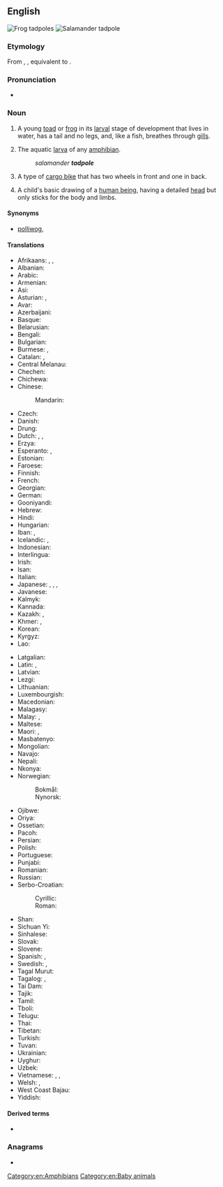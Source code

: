 ==English==
{{wikipedia}}
[[Image:Tadpoles 10 days.jpg|thumb|Frog tadpoles]]
[[File:Ambystoma maculatum larva.JPG|thumb|Salamander tadpole]]

===Etymology===
From {{inh|en|enm|tadpolle}}, {{m|enm|taddepol}}, equivalent to {{af|en|toad|poll|t2=head|nocat=1}}.

===Pronunciation===
* {{a|GA}} {{IPA|/ˈtædpoʊl/|lang=en}}

===Noun===
{{en-noun}}

# A young [[toad]] or [[frog]] in its [[larval]] stage of development that lives in water, has a tail and no legs, and, like a fish, breathes through [[gill]]s.
# {{lb|en|by extension}} The aquatic [[larva]] of any [[amphibian]].
#: ''salamander '''tadpole''' ''
# A type of [[cargo bike]] that has two wheels in front and one in back.
# {{lb|en|psychology}} A child's basic drawing of a [[human being]], having a detailed [[head]] but only sticks for the body and limbs.

====Synonyms====
* {{sense|toad or frog larva}} [[polliwog]], {{l|en|porriwiggle}}

====Translations====
{{trans-top|toad or frog larva}}
* Afrikaans: {{t|af|paddavis}}, {{t|af|paddavissie}}, {{t|af|kikvors}}
* Albanian: {{t+|sq|fulterëz|f}}
* Arabic: {{t|ar|شُرْغُوف|m}}
* Armenian: {{t+|hy|շերեփուկ}}
* Asi: {{t|bno|ulong-ulong}}
* Asturian: {{t|ast|renacuayu|m}}, {{t|ast|rancuayu|m}}
* Avar: {{t|av|къоркъотӏинчӏ|sc=Cyrl}}
* Azerbaijani: {{t+|az|çömçəquyruq}}
* Basque: {{t|eu|zapaburu}}
* Belarusian: {{t|be|апало́нік|m}}
* Bengali: {{t|bn|বেঙাচি}}
* Bulgarian: {{t|bg|попова лъжичка|f}}
* Burmese: {{t+|my|ဖားလောင်း}}, {{t+|my|ဖားတစ်ပိုင်းငါးတစ်ပိုင်း}}
* Catalan: {{t+|ca|capgròs|m}}, {{t+|ca|cullerot|m}}
* Central Melanau: {{t|mel|belakedou}}
* Chechen: {{t|ce|сеса}}
* Chichewa: {{t|ny|mbululu}}
* Chinese:
*: Mandarin: {{t+|cmn|蝌蚪|tr=kēdǒu|sc=Hani}}
* Czech: {{t+|cs|pulec|m}}
* Danish: {{t+|da|haletudse|c}}
* Drung: {{t|duu|naku}}
* Dutch: {{t+|nl|dikkopje|n}} {{qualifier|diminutive}}, {{t+|nl|dikkop|m}}, {{t+|nl|kikkervisje|n}} {{qualifier|diminutive}}
* Erzya: {{t|myv|ботпря}}
* Esperanto: {{t|eo|ranido}}, {{t|eo|bufido}}
* Estonian: {{t|et|kulles}}
* Faroese: {{t|fo|halapadda|f}}
* Finnish: {{t+|fi|nuijapää}}
* French: {{t+|fr|têtard|m}}
* Georgian: {{t|ka|თავკომბალა}}
* German: {{t+|de|Kaulquappe|f}}
* Gooniyandi: {{t|gni|gilyjirrjgi}}
* Hebrew: {{t+|he|רֹאשָׁן|m|tr=rošan}}
* Hindi: {{t+|hi|इल्ली|tr=illī}}
* Hungarian: {{t+|hu|ebihal}}
* Iban: {{t|iba|emburi}}, {{t|iba|empa}}
* Icelandic: {{t|is|halakarta|f}}, {{t|is|froskungi|m}}
* Indonesian: {{t+|id|berudu}}
* Interlingua: {{t|ia|larva de rana}}
* Irish: {{t|ga|torbán|m}}
* Isan: {{t|tts|ฮวก}}
* Italian: {{t+|it|girino|m}}
* Japanese: {{t+|ja|おたまじゃくし|tr=otamajakushi}}, {{t|ja|オタマジャクシ|tr=otamajakushi|sc=Jpan}}, {{t|ja|お玉杓子|tr=otamajakushi|sc=Jpan}}, {{t+|ja|蝌蚪|tr=かと, kato|sc=Jpan}}
* Javanese: {{t|jv|kecebong}}
* Kalmyk: {{t|xal|шанһ хорха}}
* Kannada: {{t-needed|kn}}
* Kazakh: {{t|kk|бақашабақ}}, {{t|kk|ит балық}}
* Khmer: {{t|km|កូនក្អុក|tr=koonk’ok}}, {{t|km|កូនពៀក|tr=koonpiek}}
* Korean: {{t+|ko|올챙이}}
* Kyrgyz: {{t|ky|көнөкбаш}}
* Lao: {{t|lo|ຮວກ}}
{{trans-mid}}
* Latgalian: {{t|ltg|kūrcaklys|m}}
* Latin: {{t|la|ranunculus|m}}, {{t|la|ranula|f}}
* Latvian: {{t|lv|kurkulis|m}}
* Lezgi: {{t|lez|варвар}}
* Lithuanian: {{t|lt|buožgalvis}}
* Luxembourgish: {{t|lb|Kauzekapp|m}}
* Macedonian: {{t|mk|полногла́вец|m}}
* Malagasy: {{t+|mg|tsiboboka}}
* Malay: {{t|ms|berudu}}, {{t|ms|cebong}}
* Maltese: {{t|mt|marżepp|m}}
* Maori: {{t|mi|hua poraka}}, {{t|mi|punua poraka}}
* Masbatenyo: {{t|msb|ulu-ulo}}
* Mongolian: {{t|mn|шанаган хорхой}}
* Navajo: {{t|nv|tsʼǫʼasánii}}
* Nepali: {{t-needed|ne}}
* Nkonya: {{t|nko|nwunkpodikpodi}}
* Norwegian:
*: Bokmål: {{t+|nb|rumpetroll|n}}
*: Nynorsk: {{t|nn|rumpetroll|n}}
* Ojibwe: {{t|oj|boodoonh}}
* Oriya: {{t-needed|or}}
* Ossetian: {{t|os|къӕбила}}
* Pacoh: {{t|pac|apêq}}
* Persian: {{t|fa|بچه قورباغه|tr=bačče-ye qurbâğe}}
* Polish: {{t+|pl|kijanka|f}}
* Portuguese: {{t+|pt|girino|m}}
* Punjabi: {{t-needed|pa}}
* Romanian: {{t+|ro|mormoloc|m}}
* Russian: {{t+|ru|голова́стик|m}}
* Serbo-Croatian:
*: Cyrillic: {{t|sh|пуноглавац|m}}
*: Roman: {{t+|sh|punoglavac|m}}
* Shan: {{t|shn|ႁူၵ်ႈ}}
* Sichuan Yi: {{t|ii|ꀌꀠꒊꆱ}}
* Sinhalese: {{t-needed|si}}
* Slovak: {{t+|sk|žubrienka|f}}
* Slovene: {{t|sl|paglavec|m}}
* Spanish: {{t+|es|renacuajo|m}}, {{t+|es|ranacuajo|m}}
* Swedish: {{t+|sv|grodyngel|n}}, {{t+|sv|yngel|n}}
* Tagal Murut: {{t|mvv|tibulu}}
* Tagalog: {{t|tl|uluulo}}, {{t|tl|butete}}
* Tai Dam: {{t|blt|ꪅꪺꪀ}}
* Tajik: {{t|tg|кафлесак}}
* Tamil: {{t+|ta|தவளைக்குஞ்சு}}
* Tboli: {{t|tbl|bikol}}
* Telugu: {{t|te|తోకకప్ప|sc=Telu}}
* Thai: {{t|th|ลูกอ๊อด}}
* Tibetan: {{t|bo|ལྕོང་མོ|sc=Tibt}}
* Turkish: {{t+|tr|iribaş}}
* Tuvan: {{t|tyv|пага төлү}}
* Ukrainian: {{t|uk|пу́головок|m}}
* Uyghur: {{t|ug|قۇمچاق}}
* Uzbek: {{t+|uz|itbaliq}}
* Vietnamese: {{t+|vi|nòng nọc}}, {{t|vi|nọc nọc}}, {{t|vi|óc nóc}}
* Welsh: {{t|cy|grifft|m}}, {{t+|cy|penbwl|m}}
* West Coast Bajau: {{t|bdr|jejantik}}
* Yiddish: {{t|yi|קאָפּעקל|tr=kopekl}}
{{trans-bottom}}

====Derived terms====
* {{l|en|tadpole operator}}

===Anagrams===
* {{anagrams|en|a=adelopt|pot lead}}

[[Category:en:Amphibians]]
[[Category:en:Baby animals]]